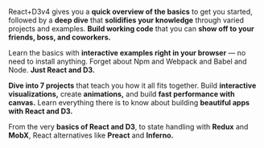 React+D3v4 gives you a **quick overview of the basics** to get you started,
followed by a **deep dive** that **solidifies your knowledge** through varied
projects and examples. **Build working code** that you can **show off to your
friends, boss, and coworkers.**

Learn the basics with **interactive examples right in your browser** — no need
to install anything. Forget about Npm and Webpack and Babel and Node. **Just
React and D3.**

**Dive into 7 projects** that teach you how it all fits together. Build
**interactive visualizations,** create **animations,** and build **fast
performance with canvas.** Learn everything there is to know about building
**beautiful apps with React and D3.**

From the very **basics of React and D3**, to state handling with **Redux** and
**MobX**, React alternatives like **Preact** and **Inferno.**
